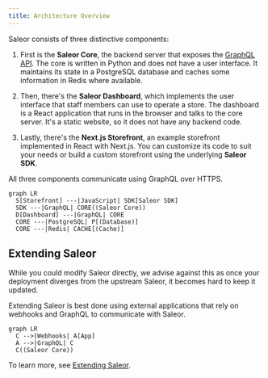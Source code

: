 ```yaml
---
title: Architecture Overview
---
```


Saleor consists of three distinctive components:

1. First is the **Saleor Core**, the backend server that exposes the [GraphQL API](developer/getting-started/graphql.mdx). The core is written in Python and does not have a user interface. It maintains its state in a PostgreSQL database and caches some information in Redis where available.

2. Then, there's the **Saleor Dashboard**, which implements the user interface that staff members can use to operate a store. The dashboard is a React application that runs in the browser and talks to the core server. It's a static website, so it does not have any backend code.

3. Lastly, there's the **Next.js Storefront**, an example storefront implemented in React with Next.js. You can customize its code to suit your needs or build a custom storefront using the underlying **Saleor SDK**.

All three components communicate using GraphQL over HTTPS.

```mermaid
graph LR
  S[Storefront] ---|JavaScript| SDK[Saleor SDK]
  SDK ---|GraphQL| CORE((Saleor Core))
  D[Dashboard] ---|GraphQL| CORE
  CORE ---|PostgreSQL| P[(Database)]
  CORE ---|Redis| CACHE[(Cache)]
```

## Extending Saleor

While you could modify Saleor directly, we advise against this as once your deployment diverges from the upstream Saleor, it becomes hard to keep it updated.

Extending Saleor is best done using external applications that rely on webhooks and GraphQL to communicate with Saleor.

```mermaid
graph LR
  C -->|Webhooks| A[App]
  A -->|GraphQL| C
  C((Saleor Core))
```

To learn more, see [Extending Saleor](developer/extending.mdx).

